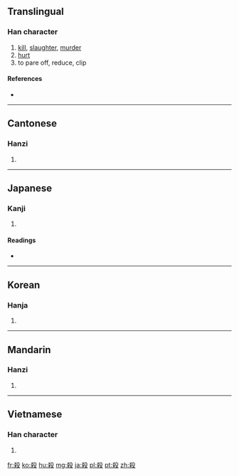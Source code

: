 {{also|杀}}
==Translingual==

===Han character===
{{Han char|rn=79|rad=殳|as=07|sn=11|four=4794<sub>7</sub>|canj=大金竹弓水 (KCHNE), 大木竹弓水 (KDHNE)}}

# [[kill]], [[slaughter]], [[murder]]
# [[hurt]]
# to pare off, reduce, clip

====References====
* {{Han ref|kx=0585.110|dkj=16638|dj=0978.050|hdz=32157.010|uh=6BBA|ud=27578|bh=B1FE|bd=45566}}

----

==Cantonese==

===Hanzi===
{{yue-hanzi|jyut=|y=saat3|sim=杀}}

# {{defn|Cantonese|sort=殳07}}

----

==Japanese==

===Kanji===
{{ja-kanji|grade=4|rs=殳07}}

# {{defn|Japanese|sort=殳07}}

====Readings====
* {{ja-readings
|on=[[さつ]] (satsu), [[せつ]] (setsu), [[さい]] (sai)
|kun=[[ころす]] ([[殺す]], korosu), [[そぐ]] (sogu), [[けずる]] (kezuru)}}

----

==Korean==

===Hanja===
{{ko-hanja|hangeul=[[살]], [[쇠]]|eumhun=|rv=sal, soe|mr=sal, soe|y=sal, soy}}

# {{defn|Korean|sort=殳07}}

----

==Mandarin==

===Hanzi===
{{cmn-hanzi|sim=杀|pin=[[shā]] ([[sha1]])|wg=sha<sup>1</sup>}}

# {{defn|Mandarin|sort=殳07}}

----

==Vietnamese==

===Han character===
{{vi-hantu|[[sát]], [[sái]], [[sít]], [[sịt]], [[sướt]], [[sét]], [[sượt]]|rs=殳07}}

# {{defn|Vietnamese|sort=殳07}}

[[fr:殺]]
[[ko:殺]]
[[hu:殺]]
[[mg:殺]]
[[ja:殺]]
[[pl:殺]]
[[pt:殺]]
[[zh:殺]]